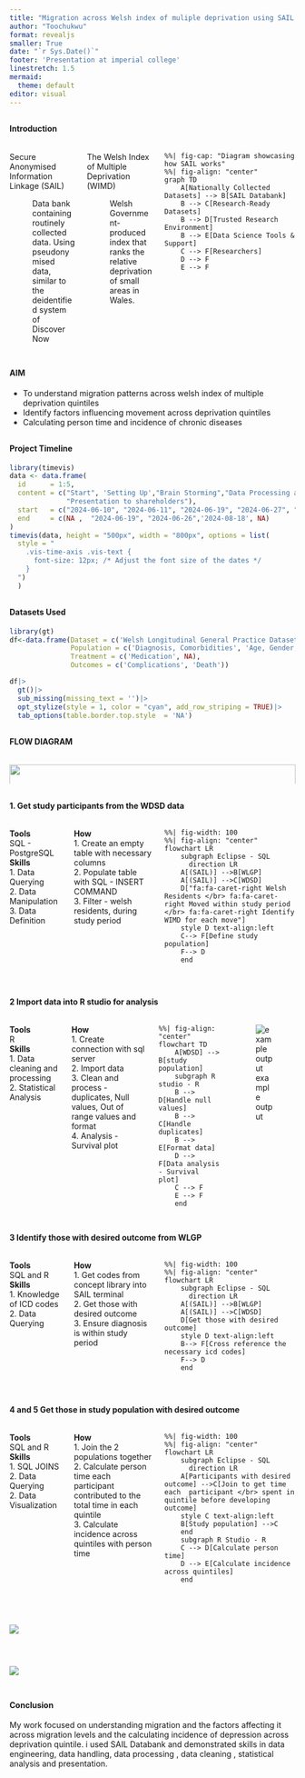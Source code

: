 ```yaml
---
title: "Migration across Welsh index of muliple deprivation using SAIL Databank"
author: "Toochukwu"
format: revealjs
smaller: True
date: "`r Sys.Date()`"
footer: 'Presentation at imperial college'
linestretch: 1.5
mermaid: 
  theme: default
editor: visual
---
```


## 

#### Introduction

:::::: {.columns style="font-size: 100%;"}
::: {.column width="50%"}

Secure Anonymised Information Linkage (SAIL)

:   Data bank containing routinely collected data. Using pseudonymised data, similar to the deidentified system of Discover Now
:::

::: {.column width="50%"}

The Welsh Index of Multiple Deprivation (WIMD)

:   Welsh Government-produced index that ranks the relative deprivation of small areas in Wales.
:::

::: {.column width="100%"}
```mermaid
%%| fig-cap: "Diagram showcasing how SAIL works"
%%| fig-align: "center"
graph TD
    A[Nationally Collected Datasets] --> B[SAIL Databank]
    B --> C[Research-Ready Datasets]
    B --> D[Trusted Research Environment]
    B --> E[Data Science Tools & Support]
    C --> F[Researchers]
    D --> F
    E --> F
```
:::
::::::

## 

#### AIM

-   To understand migration patterns across welsh index of multiple deprivation quintiles
-   Identify factors influencing movement across deprivation quintiles
-   Calculating person time and incidence of chronic diseases

## 

#### Project Timeline

```r
library(timevis)
data <- data.frame(
  id      = 1:5,
  content = c("Start", 'Setting Up',"Brain Storming","Data Processing and Analaysis", 
              "Presentation to shareholders"),
  start   = c("2024-06-10", "2024-06-11", "2024-06-19", "2024-06-27", "2024-08-21"),
  end     = c(NA ,  "2024-06-19", "2024-06-26",'2024-08-18', NA)
)
timevis(data, height = "500px", width = "800px", options = list(
  style = "
    .vis-time-axis .vis-text {
      font-size: 12px; /* Adjust the font size of the dates */
    }
  ")
  )
```

## 

#### Datasets Used

```r
library(gt)
df<-data.frame(Dataset = c('Welsh Longitudinal General Practice Dataset (WLGP) - Welsh Primary Care', 'Welsh Demographic Service Dataset (WDSD)'), 
               Population = c('Diagnosis, Comorbidities', 'Age, Gender, Residence'), 
               Treatment = c('Medication', NA), 
               Outcomes = c('Complications', 'Death'))

df|>
  gt()|>
  sub_missing(missing_text = '')|> 
  opt_stylize(style = 1, color = "cyan", add_row_striping = TRUE)|>
  tab_options(table.border.top.style  = 'NA')
```

## 

#### FLOW DIAGRAM

:::: columns
::: {.column width="100%"}
![](main.svg){width="100%"}
:::
::::

## 

#### 1. Get study participants from the WDSD data

:::::: columns
::: {.column width="40%"}
**Tools** </br> SQL - PostgreSQL </br> **Skills** </br> 1. Data Querying </br> 2. Data Manipulation </br> 3. Data Definition </br>
:::

::: {.column width="60%"}
**How** </br> 1. Create an empty table with necessary columns</br> 2. Populate table with SQL - INSERT COMMAND </br> 3. Filter - welsh residents, during study period </br>
:::

::: {.column width="100%"}
```mermaid
%%| fig-width: 100
%%| fig-align: "center"
flowchart LR
    subgraph Eclipse - SQL
      direction LR
    A[(SAIL)] -->B[WLGP]
    A[(SAIL)] -->C[WDSD]
    D["fa:fa-caret-right Welsh Residents </br> fa:fa-caret-right Moved within study period </br> fa:fa-caret-right Identify WIMD for each move"]
    style D text-align:left
    C--> F[Define study population]
    F--> D
    end
    
```
:::
::::::

## 

#### 2 Import data into R studio for analysis

::::::: columns
::: {.column width="40%"}
**Tools** </br> R </br> **Skills** </br> 1. Data cleaning and processing </br> 2. Statistical Analysis </br>
:::

::: {.column width="60%"}
**How** </br> 1. Create connection with sql server </br> 2. Import data </br> 3. Clean and process - duplicates, Null values, Out of range values and format </br> 4. Analysis - Survival plot </br>
:::

::: {.column width="50%"}
```mermaid
%%| fig-align: "center"
flowchart TD
    A[WDSD] --> B[study population]
    subgraph R studio - R
    B --> D[Handle null values]
    B --> C[Handle duplicates]
    B --> E[Format data]
    D --> F[Data analysis - Survival plot]
    C --> F
    E --> F
    end
```
:::

::: {.column width="50%"}
![example output](ex1.png){fig-align="left"}
:::
:::::::

## 

#### 3 Identify those with desired outcome from WLGP

:::::: columns
::: {.column width="40%"}
**Tools** </br> SQL and R </br> **Skills** </br> 1. Knowledge of ICD codes </br> 2. Data Querying </br>
:::

::: {.column width="60%"}
**How** </br> 1. Get codes from concept library into SAIL terminal</br> 2. Get those with desired outcome</br> 3. Ensure diagnosis is within study period</br> 
:::

::: {.column width="100%"}
```mermaid
%%| fig-width: 100
%%| fig-align: "center"
flowchart LR
    subgraph Eclipse - SQL
      direction LR
    A[(SAIL)] -->B[WLGP]
    A[(SAIL)] -->C[WDSD]
    D[Get those with desired outcome]
    style D text-align:left
    B--> F[Cross reference the necessary icd codes]
    F--> D
    end
    
```
:::
::::::


## 

#### 4 and 5 Get those in study population with desired outcome

:::::: columns
::: {.column width="40%"}
**Tools** </br> 
SQL and R </br> 
**Skills** </br> 1. SQL JOINS </br> 2. Data Querying </br> 2. Data Visualization </br>
:::

::: {.column width="60%"}
**How** </br> 
1. Join the 2 populations together</br> 
2. Calculate person time each participant contributed to the total time in each quintile</br> 
3. Calculate incidence across quintiles with person time</br> 
:::

::: {.column width="100%"}
```mermaid
%%| fig-width: 100
%%| fig-align: "center"
flowchart LR
    subgraph Eclipse - SQL
      direction LR
    A[Participants with desired outcome] -->C[Join to get time each  participant </br> spent in quintile before developing outcome]
    style C text-align:left
    B[Study population] -->C
    end
    subgraph R Studio - R
    C --> D[Calculate person time]
    D --> E[Calculate incidence across quintiles]
    end
    
```
:::
::::::

## 

:::::: columns
::: {.column width="100%"}
![](ex3.png){fig-align="center"}
:::
::::::

##
:::::: columns
::: {.column width="100%"}
![](ex2.png){fig-align="center"}
:::
::::::

## 

#### Conclusion
 My work focused on understanding migration and the factors affecting it  across migration levels and the calculating incidence of depression across deprivation quintile. i used SAIL Databank and demonstrated skills in data engineering, data handling, data processing , data cleaning , statistical analysis and presentation. 
